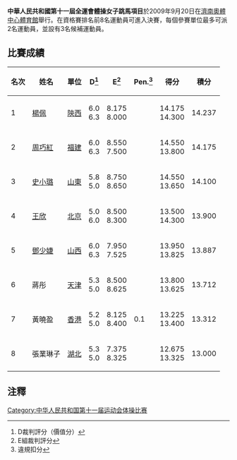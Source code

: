 '''中華人民共和國第十一屆全運會體操女子跳馬項目'''於2009年9月20日在[[濟南奧體中心體育館|濟南奧體中心體育館]]舉行。在資格賽排名前8名運動員可進入決賽，每個參賽單位最多可派2名運動員，並設有3名候補運動員。

==比賽成績==
{| class="wikitable sortable" style="text-align:center; font-size: small;"
!名次||姓名||單位||D<ref>D裁判評分（價值分）</ref>||E<ref>E組裁判評分</ref>||Pen.<ref>違規扣分</ref>||得分||積分
|- bgcolor="gold"
|1||align=left| [[楊佩|楊佩]]||[[陝西|陝西]]||6.0<br>6.3||8.175<br>8.000||||14.175<br>14.300||14.237
|- bgcolor="silver"
|2||align=left| [[周巧紅|周巧紅]]||[[福建|福建]]||6.0<br>6.3||8.550<br>7.500||||14.550<br>13.800||14.175
|- bgcolor="cc9966" 
|3||align=left| [[史小璐|史小璐]]||[[山東|山東]]||5.8<br>5.0||8.750<br>8.650||||14.550<br>13.650||14.100
|-
|4||align=left| [[王欣|王欣]]||[[北京|北京]]||5.0<br>6.0||8.500<br>8.300||||13.500<br>14.300||13.900
|-
|5||align=left| [[鄧少婕|鄧少婕]]||[[山西|山西]]||6.0<br>6.3||7.950<br>7.525||||13.950<br>13.825||13.887 
|-
|6||align=left| 蔣彤||[[天津|天津]]||5.3<br>5.0||8.500<br>8.625||||13.800<br>13.625||13.712
|-
|7||align=left| 黃曉盈||[[香港|香港]]||5.2<br>5.0||8.125<br>8.400||0.1||13.225<br>13.400||13.312
|-
|8||align=left| 張業琳子||[[湖北|湖北]]||5.3<br>5.0||7.375<br>8.325||||12.675<br>13.325||13.000
|}

==注釋==
<div class="references-small">
<references />
</div>

[[Category:中华人民共和国第十一届运动会体操比赛|Category:中华人民共和国第十一届运动会体操比赛]]